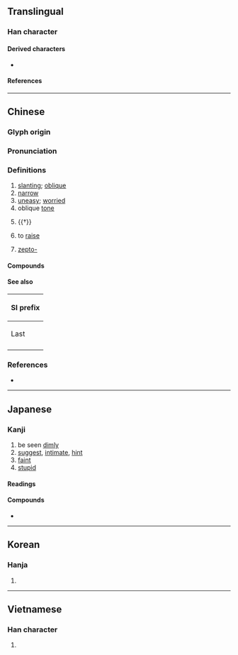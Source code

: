 {{character info}}
==Translingual==

===Han character===
{{Han char|rn=9|rad=人|as=02|sn=4|four=71280|canj=MO|ids=⿸厂人}}

====Derived characters====
* {{l|mul|[[𭜔]], [[㳁]], [[𣅦]], [[𠩣]], [[𫨎]], [[𩾸]], [[昃]]}}

====References====
{{Han ref|kx=0091.120|dkj=00352|dj=0193.040|hdz=10103.070|uh=4EC4}}

----

==Chinese==
{{zh-forms|alt=𠨮,𥎦,𠩩,庂,𤴩,𠨻}}

===Glyph origin===
{{Han etym}}

===Pronunciation===
{{zh-pron
|m=zè
|c=zak1
|mn=cheh
|mc=y
|oc=y
|cat=a,n
}}

===Definitions===
{{zh-hanzi}}

# [[slanting]]; [[oblique]]
# [[narrow]]
# [[uneasy]]; [[worried]]
# oblique [[tone]]
#: {{zh-x|仄聲|oblique tone}}
#: {{zh-x|平仄|level and oblique tones; tonal patterns}}
# {{†}} {{zh-alt-form|側|side}}
# {{lb|zh|dialectal}} to [[raise]] {{gloss|cause to rise}}
# {{lb|zh|loanword|Mainland}} [[zepto-]] {{gloss|[[Appendix:SI units|SI unit]] prefix}}

====Compounds====
{{zh-der|仄媚|仄日|仄目|仄目而視|仄聞|仄聲|仄行|仄起體|仄韻|偪仄|平仄|搜揚仄陋|明揚仄陋|歉仄|赤仄|逼仄}}

====See also====
{{table:Chinese tones/zh}}

{| class="wikitable"
! colspan=3 | SI prefix
|-
! Last
!
! Next
|-
| {{l|zh|[[阿]]}}
| {{lang|zh|[[介]]/[[仄]]}}
| {{l|zh|[[攸]]/[[幺]]}}
|}

===References===
* {{R:twedu|A00077}}

----

==Japanese==

===Kanji===
{{ja-kanji|grade=uc|rs=人02}}

# be seen [[dimly]]
# [[suggest]], [[intimate]], [[hint]]
# [[faint]]
# [[stupid]]

====Readings====
{{ja-readings
|kanyoon=そく
|kanon=しょく
|goon=しき
|kun=ほの-か, かたむ-く
}}

====Compounds====
* {{ja-r|仄白い|ほのじろい}}

----

==Korean==

===Hanja===
{{ko-hanja|측}}

# {{rfdef|ko|sort=人02}}

----

==Vietnamese==

===Han character===
{{vi-readings|reading=[[trắc]]|rs=人02}}

# {{rfdef|vi|sort=人02}}
